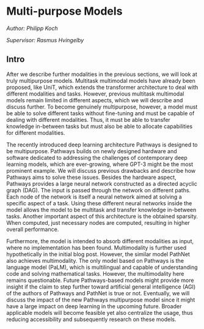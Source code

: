 # Multi-purpose Models

*Author: Philipp Koch*

*Supervisor: Rasmus Hvingelby*

## Intro

After we describe further modalities in the previous sections, we will look at truly multipurpose models. Multitask multimodal models have already been proposed, like UniT, which extends the transformer architecture to deal with different modalities and tasks. However, previous multitask multimodal models remain limited in different aspects, which we will describe and discuss further. To become genuinely multipurpose, however, a model must be able to solve different tasks without fine-tuning and must be capable of dealing with different modalities. Thus, it must be able to transfer knowledge in-between tasks but must also be able to allocate capabilities for different modalities.

The recently introduced deep learning architecture Pathways is designed to be multipurpose. Pathways builds on newly designed hardware and software dedicated to addressing the challenges of contemporary deep learning models, which are ever-growing, where GPT-3 might be the most prominent example. We will discuss previous drawbacks and describe how Pathways aims to solve these issues. Besides the hardware aspect, Pathways provides a large neural network constructed as a directed acyclic graph (DAG). The input is passed through the network on different paths. Each node of the network is itself a neural network aimed at solving a specific aspect of a task. Using these different neural networks inside the model allows the model to be multitask and transfer knowledge in-between tasks. Another important aspect of this architecture is the obtained sparsity. When computed, just necessary nodes are computed, resulting in higher overall performance.

Furthermore, the model is intended to absorb different modalities as input, where no implementation has been found. Multimodality is further used hypothetically in the initial blog post. However, the similar model PathNet also achieves multimodality. The only model based on Pathways is the language model (PaLM), which is multilingual and capable of understanding code and solving mathematical tasks. However, the multimodality here remains questionable. Future Pathways-based models might provide more insight if the claim to step further toward artificial general intelligence (AGI) of the authors of Pathways and PathNet is true or not. Eventually, we will discuss the impact of the new Pathways multipurpose model since it might have a large impact on deep learning in the upcoming future. Broader applicable models will become feasible yet also centralize the usage, thus reducing accessibility and subsequently research on these models.
